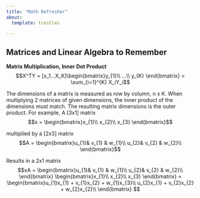 ```yaml
---
title: "Math Refresher"
about: 
  template: trestles

---
```


## Matrices and Linear Algebra to Remember

**Matrix Multiplication, Inner Dot Product**
$$X^TY = [x_1...X_K]\begin{bmatrix}y_{1}\\
...\\
y_{K}
\end{bmatrix} = \sum_{i=1}^{K} X_iY_i$$

The dimensions of a matrix is measured as row by column, n x K. When multiplying 2 matrices of given dimensions, the inner product of the dimensions must match. The resulting matrix dimensions is the outer product. For example,
A [3x1] matrix
$$x = \begin{bmatrix}x_{1}\\
x_{2}\\
x_{3}
\end{bmatrix}$$

multiplied by a [2x3] matrix
$$A = \begin{bmatrix}u_{1}& v_{1} & w_{1}\\
u_{2}& v_{2} & w_{2}\\
\end{bmatrix}$$

Results in a 2x1 matrix
$$xA = \begin{bmatrix}u_{1}& v_{1} & w_{1}\\
u_{2}& v_{2} & w_{2}\\
\end{bmatrix} 
\begin{bmatrix}x_{1}\\
x_{2}\\
x_{3}
\end{bmatrix}
=
\begin{bmatrix}u_{1}x_{1} + v_{1}x_{2} + w_{1}x_{3}\\
u_{2}x_{1} + v_{2}x_{2} + w_{2}x_{2}\\
\end{bmatrix}
$$